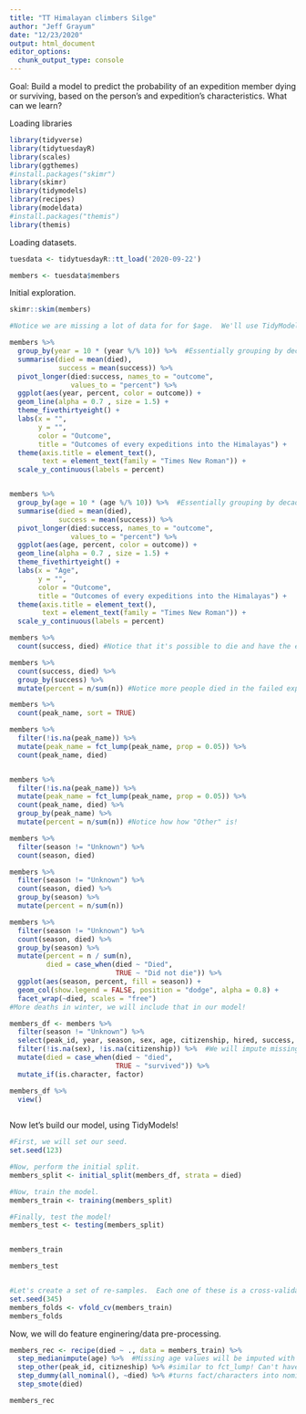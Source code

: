 ```yaml
---
title: "TT Himalayan climbers Silge"
author: "Jeff Grayum"
date: "12/23/2020"
output: html_document
editor_options: 
  chunk_output_type: console
---
```

Goal: Build a model to predict the probability of an expedition member dying or surviving, based on the person's and expedition's characteristics.  What can we learn?

Loading libraries
```r
library(tidyverse)
library(tidytuesdayR)
library(scales)
library(ggthemes)
#install.packages("skimr")
library(skimr)
library(tidymodels)
library(recipes)
library(modeldata)
#install.packages("themis")
library(themis)
```

Loading datasets.
```r
tuesdata <- tidytuesdayR::tt_load('2020-09-22')

members <- tuesdata$members
```

Initial exploration.
```r
skimr::skim(members)

#Notice we are missing a lot of data for for $age.  We'll use TidyModels to impute this missing data (can just filter when columns are only missing a little bit of data). Also notice that we are trying to predict deaths, which are rare in our dataset (~1.5%).  We need to consider this when building our model.
```


```r
members %>%
  group_by(year = 10 * (year %/% 10)) %>%  #Essentially grouping by decade, here.
  summarise(died = mean(died),
            success = mean(success)) %>%
  pivot_longer(died:success, names_to = "outcome",
               values_to = "percent") %>%
  ggplot(aes(year, percent, color = outcome)) +
  geom_line(alpha = 0.7 , size = 1.5) +
  theme_fivethirtyeight() + 
  labs(x = "",
       y = "",
       color = "Outcome",
       title = "Outcomes of every expeditions into the Himalayas") +
  theme(axis.title = element_text(),
        text = element_text(family = "Times New Roman")) +
  scale_y_continuous(labels = percent)


members %>%
  group_by(age = 10 * (age %/% 10)) %>%  #Essentially grouping by decade, here.
  summarise(died = mean(died),
            success = mean(success)) %>%
  pivot_longer(died:success, names_to = "outcome",
               values_to = "percent") %>%
  ggplot(aes(age, percent, color = outcome)) +
  geom_line(alpha = 0.7 , size = 1.5) +
  theme_fivethirtyeight() + 
  labs(x = "Age",
       y = "",
       color = "Outcome",
       title = "Outcomes of every expeditions into the Himalayas") +
  theme(axis.title = element_text(),
        text = element_text(family = "Times New Roman")) +
  scale_y_continuous(labels = percent)
```



```r
members %>%
  count(success, died) #Notice that it's possible to die and have the expedition succeed.

members %>%
  count(success, died) %>%
  group_by(success) %>%
  mutate(percent = n/sum(n)) #Notice more people died in the failed expeditions than the successful ones.
```


```r
members %>%
  count(peak_name, sort = TRUE)

members %>%
  filter(!is.na(peak_name)) %>%
  mutate(peak_name = fct_lump(peak_name, prop = 0.05)) %>%
  count(peak_name, died)


members %>%
  filter(!is.na(peak_name)) %>%
  mutate(peak_name = fct_lump(peak_name, prop = 0.05)) %>%
  count(peak_name, died) %>%
  group_by(peak_name) %>%
  mutate(percent = n/sum(n)) #Notice how how "Other" is!
```


```r
members %>%
  filter(season != "Unknown") %>%
  count(season, died)

members %>%
  filter(season != "Unknown") %>%
  count(season, died) %>%
  group_by(season) %>%
  mutate(percent = n/sum(n))

members %>%
  filter(season != "Unknown") %>%
  count(season, died) %>%
  group_by(season) %>%
  mutate(percent = n / sum(n),
         died = case_when(died ~ "Died",
                          TRUE ~ "Did not die")) %>%
  ggplot(aes(season, percent, fill = season)) +
  geom_col(show.legend = FALSE, position = "dodge", alpha = 0.8) +
  facet_wrap(~died, scales = "free")
#More deaths in winter, we will include that in our model!
```


```r
members_df <- members %>%
  filter(season != "Unknown") %>% 
  select(peak_id, year, season, sex, age, citizenship, hired, success, died) %>%
  filter(!is.na(sex), !is.na(citizenship)) %>%  #We will impute missing ages!
  mutate(died = case_when(died ~ "died",
                          TRUE ~ "survived")) %>%
  mutate_if(is.character, factor) 

members_df %>%
  view()
  
```


Now let's build our model, using TidyModels!
```r

#First, we will set our seed.
set.seed(123)

#Now, perform the initial split.
members_split <- initial_split(members_df, strata = died)

#Now, train the model.
members_train <- training(members_split)

#Finally, test the model!
members_test <- testing(members_split)


members_train

members_test


#Let's create a set of re-samples.  Each one of these is a cross-validation fold.
set.seed(345)
members_folds <- vfold_cv(members_train)
members_folds
```


Now, we will do feature enginering/data pre-processing.
```r
members_rec <- recipe(died ~ ., data = members_train) %>%
  step_medianimpute(age) %>%  #Missing age values will be imputed with median!
  step_other(peak_id, citizneship) %>% #similar to fct_lump! Can't have too many factors in our model.
  step_dummy(all_nominal(), ~died) %>% #turns fact/characters into nominal vars
  step_smote(died)

members_rec
```

